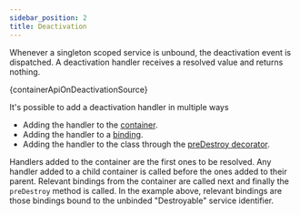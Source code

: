 ```yaml
---
sidebar_position: 2
title: Deactivation
---
```


Whenever a singleton scoped service is unbound, the deactivation event is dispatched. A deactivation handler receives a resolved value and returns nothing.

<CodeBlock language="ts">{containerApiOnDeactivationSource}</CodeBlock>

It's possible to add a deactivation handler in multiple ways

- Adding the handler to the [container](../../api/container.mdx#ondeactivation).
- Adding the handler to a [binding](../../api/binding-syntax.mdx#ondeactivation).
- Adding the handler to the class through the [preDestroy decorator](../../api/decorator.mdx#predestroy).

Handlers added to the container are the first ones to be resolved. Any handler added to a child container is called before the ones added to their parent. Relevant bindings from the container are called next and finally the `preDestroy` method is called. In the example above, relevant bindings are those bindings bound to the unbinded "Destroyable" service identifier.
